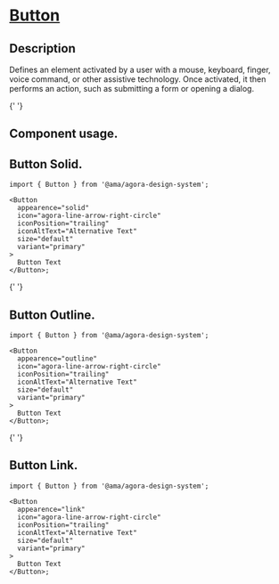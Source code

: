 
<Meta title="Components/Atoms/Button/Button Docs" />

<h1 className="mb-32 text-headings-lg-strong">
  <u>Button</u>
  <h2 className="text-headings-l-strong mb-8">Description </h2>
  <p className="fs-16">
    Defines an element activated by a user with a mouse, keyboard, finger, voice command, or other assistive technology. Once activated, it
    then performs an action, such as submitting a form or opening a dialog.
  </p>
</h1>

{' '}
<h2 className="text-headings-l-strong my-8">Component usage.</h2>
<h2 className="text-headings-l-strong my-8">Button Solid.</h2>

```tsx
import { Button } from '@ama/agora-design-system';

<Button
  appearence="solid"
  icon="agora-line-arrow-right-circle"
  iconPosition="trailing"
  iconAltText="Alternative Text"
  size="default"
  variant="primary"
>
  Button Text
</Button>;
```

{' '}
<h2 className="text-headings-l-strong my-8">Button Outline.</h2>

```tsx
import { Button } from '@ama/agora-design-system';

<Button
  appearence="outline"
  icon="agora-line-arrow-right-circle"
  iconPosition="trailing"
  iconAltText="Alternative Text"
  size="default"
  variant="primary"
>
  Button Text
</Button>;
```

{' '}
<h2 className="text-headings-l-strong my-8">Button Link.</h2>

```tsx
import { Button } from '@ama/agora-design-system';

<Button
  appearence="link"
  icon="agora-line-arrow-right-circle"
  iconPosition="trailing"
  iconAltText="Alternative Text"
  size="default"
  variant="primary"
>
  Button Text
</Button>;
```
